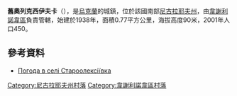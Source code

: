 {{coord|47|16|52|N|31|21|59|E|scale:100000|display=title}}

'''舊奧列克西伊夫卡'''（{{lang-uk|Староолексіївка}}），是[[烏克蘭|烏克蘭]]的城鎮，位於該國南部[[尼古拉耶夫州|尼古拉耶夫州]]，由[[韋謝利諾韋區|韋謝利諾韋區]]負責管轄，始建於1938年，面積0.77平方公里，海拔高度90米，2001年人口450。

==參考資料==
* [http://weather.in.ua/ua/nikolaevskaja/25046 Погода в селі Староолексіївка] {{Wayback|url=http://weather.in.ua/ua/nikolaevskaja/25046 |date=20111221082753 }}

[[Category:尼古拉耶夫州村落|Category:尼古拉耶夫州村落]]
[[Category:韋謝利諾韋區村落|Category:韋謝利諾韋區村落]]


{{Mykolaiv-geo-stub}}